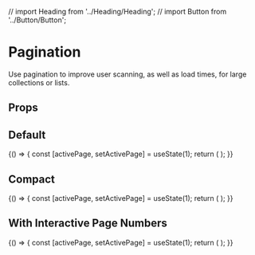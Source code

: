 // import Heading from '../Heading/Heading';
// import Button from '../Button/Button';

<Meta
  title="Components/Pagination"
  component={Pagination}
/>

# Pagination

Use pagination to improve user scanning, as well as load times, for large collections or lists.

## Props

<ArgsTable of={Pagination} />

## Default

<Canvas>
  <Story name="Default">
    {() => {
      const [activePage, setActivePage] = useState(1);
      return (
        <Pagination
          activePage={activePage}
          itemsPerPage={20}
          onChange={setActivePage}
          totalItemsCount={87}
          numberOfPagesDisplayed={0}
        />
      );
    }}
  </Story>
</Canvas>

## Compact

<Canvas>
  <Story name="Compact">
    {() => {
      const [activePage, setActivePage] = useState(1);
      return (
        <Pagination
          activePage={activePage}
          itemsPerPage={20}
          onChange={setActivePage}
          totalItemsCount={100}
          isCompact
        />
      );
    }}
  </Story>
</Canvas>

## With Interactive Page Numbers

<Canvas>
  <Story name="Page Numbers">
    {() => {
      const [activePage, setActivePage] = useState(1);
      return (
        <Pagination
          activePage={activePage}
          itemsPerPage={20}
          onChange={setActivePage}
          totalItemsCount={1000}
          isCompact
          arePagesVisible
          numberOfPagesDisplayed={3}
        />
      );
    }}
  </Story>
</Canvas>